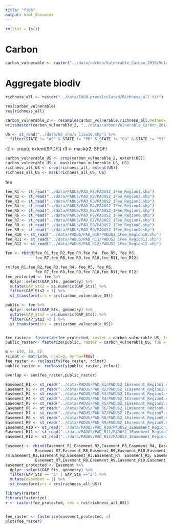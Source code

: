 ```yaml
---
title: "fig6"
output: html_document
---
```


```r
rm(list = ls())
```

# Carbon

```r
carbon_vulnerable <- raster("../data/carbon/Vulnerable_Carbon_2010/Vulnerable_C_Total_2010.tif")
```

# Aggregate biodiv

```r
richness_all <- raster("../data/IUCN-precalculated/Richness_all.tif")
```

```r
res(carbon_vulnerable)
res(richness_all)

carbon_vulnerable_2 <- resample(carbon_vulnerable,richness_all,method='bilinear')
writeRaster(carbon_vulnerable_2, "../data/carbon/Vulnerable_Carbon_2010/vulnerable_carbon_1km.tif")
```
```r
US <- st_read("../data/US_shp/s_11au16.shp") %>%
  filter(STATE != "AS" & STATE != "PR" & STATE != "GU" & STATE != "VI")
```



r2 <- crop(r, extent(SPDF))
r3 <- mask(r2, SPDF)

```r
carbon_vulnerable_US <- crop(carbon_vulnerable_2, extent(US))
carbon_vulnerable_US <- mask(carbon_vulnerable_US, US)
richness_all_US <- crop(richness_all, extent(US))
richness_all_US <- mask(richness_all_US, US)
```

fee
```r
fee_R1 <- st_read("../data/PADUS/PAD_R1/PADUS2_1Fee_Region1.shp")
fee_R2 <- st_read("../data/PADUS/PAD_R2/PADUS2_1Fee_Region2.shp")
fee_R3 <- st_read("../data/PADUS/PAD_R3/PADUS2_1Fee_Region3.shp")
fee_R4 <- st_read("../data/PADUS/PAD_R4/PADUS2_1Fee_Region4.shp")
fee_R5 <- st_read("../data/PADUS/PAD_R5/PADUS2_1Fee_Region5.shp")
fee_R6 <- st_read("../data/PADUS/PAD_R6/PADUS2_1Fee_Region6.shp")
fee_R7 <- st_read("../data/PADUS/PAD_R7/PADUS2_1Fee_Region7.shp")
fee_R8 <- st_read("../data/PADUS/PAD_R8/PADUS2_1Fee_Region8.shp")
fee_R9 <- st_read("../data/PADUS/PAD_R9/PADUS2_1Fee_Region9.shp")
fee_R10 <- st_read("../data/PADUS/PAD_R10/PADUS2_1Fee_Region10.shp")
fee_R11 <- st_read("../data/PADUS/PAD_R11/PADUS2_1Fee_Region11.shp")
fee_R12 <- st_read("../data/PADUS/PAD_R12/PADUS2_1Fee_Region12.shp")

fee <- rbind(fee_R1,fee_R2,fee_R3,fee_R4, fee_R5, fee_R6,
             fee_R7,fee_R8,fee_R9,fee_R10,fee_R11,fee_R12)

rm(fee_R1,fee_R2,fee_R3,fee_R4, fee_R5, fee_R6,
             fee_R7,fee_R8,fee_R9,fee_R10,fee_R11,fee_R12)
fee_protected <- fee %>%
  dplyr::select(GAP_Sts, geometry) %>%
  mutate(GAP_Sts2 = as.numeric(GAP_Sts)) %>%
  filter(GAP_Sts2 < 3) %>%
  st_transform(crs = crs(carbon_vulnerable_US))

public <- fee %>%
  dplyr::select(GAP_Sts, geometry) %>%
  mutate(GAP_Sts2 = as.numeric(GAP_Sts)) %>%
  filter(GAP_Sts2 >2 ) %>%
  st_transform(crs = crs(carbon_vulnerable_US))


fee_raster<- fasterize(fee_protected, raster = carbon_vulnerable_US, fun = "sum")
public_raster<- fasterize(public, raster = carbon_vulnerable_US, fun = "sum")

m <- c(0, 10, 1)
rclmat <- matrix(m, ncol=3, byrow=TRUE)
fee_raster <- reclassify(fee_raster, rclmat)
public_raster <- reclassify(public_raster, rclmat)

overlap <- sum(fee_raster,public_raster)
```

```r
Easement_R1 <- st_read("../data/PADUS/PAD_R1/PADUS2_1Easement_Region1.shp")
Easement_R2 <- st_read("../data/PADUS/PAD_R2/PADUS2_1Easement_Region2.shp")
Easement_R3 <- st_read("../data/PADUS/PAD_R3/PADUS2_1Easement_Region3.shp")
Easement_R4 <- st_read("../data/PADUS/PAD_R4/PADUS2_1Easement_Region4.shp")
Easement_R5 <- st_read("../data/PADUS/PAD_R5/PADUS2_1Easement_Region5.shp")
Easement_R6 <- st_read("../data/PADUS/PAD_R6/PADUS2_1Easement_Region6.shp")
Easement_R7 <- st_read("../data/PADUS/PAD_R7/PADUS2_1Easement_Region7.shp")
Easement_R8 <- st_read("../data/PADUS/PAD_R8/PADUS2_1Easement_Region8.shp")
Easement_R9 <- st_read("../data/PADUS/PAD_R9/PADUS2_1Easement_Region9.shp")
Easement_R10 <- st_read("../data/PADUS/PAD_R10/PADUS2_1Easement_Region10.shp")
Easement_R11 <- st_read("../data/PADUS/PAD_R11/PADUS2_1Easement_Region11.shp")
Easement_R12 <- st_read("../data/PADUS/PAD_R12/PADUS2_1Easement_Region12.shp")

Easement <- rbind(Easement_R1,Easement_R2,Easement_R3,Easement_R4, Easement_R5, Easement_R6,
             Easement_R7,Easement_R8,Easement_R9,Easement_R10,Easement_R11,Easement_R12)
rm(Easement_R1,Easement_R2,Easement_R3,Easement_R4, Easement_R5, Easement_R6,
             Easement_R7,Easement_R8,Easement_R9,Easement_R10,Easement_R11,Easement_R12)
easement_protected <- Easement %>%
  dplyr::select(GAP_Sts, geometry) %>%
  filter(GAP_Sts == "1" | GAP_Sts =="2") %>%
  mutate(easement = 1) %>%
  st_transform(crs = crs(richness_all_US))
```


```r
library(raster)
library(fasterize)
r <- raster(fee_protected, res = res(richness_all_US))


fee_raster <- fasterize(easement_protected, r)
plot(fee_raster)
```

